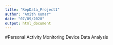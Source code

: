 ```yaml
---
title: "RepData_Project1"
author: "Amith Kumar"
date: "07/09/2020"
output: html_document
---
```


#Personal Activity Monitoring Device Data Analysis

